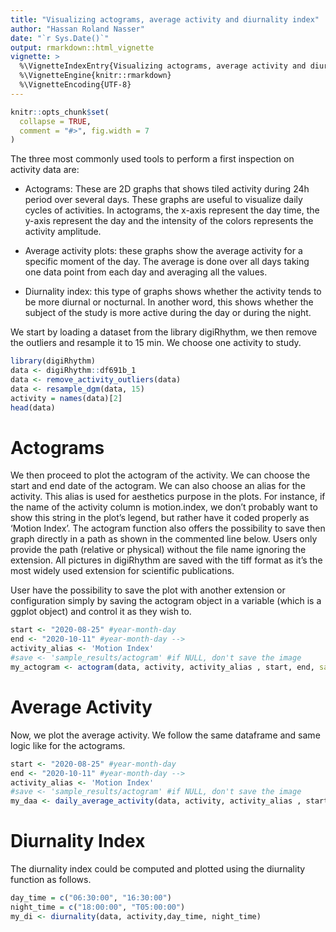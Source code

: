 ```yaml
---
title: "Visualizing actograms, average activity and diurnality index"
author: "Hassan Roland Nasser"
date: "`r Sys.Date()`"
output: rmarkdown::html_vignette
vignette: >
  %\VignetteIndexEntry{Visualizing actograms, average activity and diurnality index}
  %\VignetteEngine{knitr::rmarkdown}
  %\VignetteEncoding{UTF-8}
---
```


```r
knitr::opts_chunk$set(
  collapse = TRUE,
  comment = "#>", fig.width = 7
)
```

The three most commonly used tools to perform a first inspection on activity data are:

- Actograms: These are 2D graphs that shows tiled activity during 24h period over several days. These graphs are useful to visualize daily cycles of activities. In actograms, the x-axis represent the day time, the y-axis represent the day and the intensity of the colors represents the activity amplitude.

- Average activity plots: these graphs show the average activity for a specific moment of the day. The average is done over all days taking one data point from each day and averaging all the values.

- Diurnality index: this type of graphs shows whether the activity tends to be more diurnal or nocturnal. In another word, this shows whether the subject of the study is more active during the day or during the night.

We start by loading a dataset from the library digiRhythm, we then remove the outliers and resample it to 15 min. We choose one activity to study.

```r
library(digiRhythm)
data <- digiRhythm::df691b_1
data <- remove_activity_outliers(data)
data <- resample_dgm(data, 15)
activity = names(data)[2]
head(data)
```

# Actograms
We then proceed to plot the actogram of the activity. We can choose the start and end date of the actogram. We can also choose an alias for the activity. This alias is used for aesthetics purpose in the plots. For instance, if the name of the activity column is motion.index, we don't probably want to show this string in the plot's legend, but rather have it coded properly as 'Motion Index'.
The actogram function also offers the possibility to save then graph directly in a path as shown in the commented line below. Users only provide the path (relative or physical) without the file name ignoring the extension. All pictures in digiRhythm are saved with the tiff format as it's the most widely used extension for scientific publications. 

User have the possibility to save the plot with another extension or configuration simply by saving the actogram object in a variable (which is a ggplot object) and control it as they wish to.

```r
start <- "2020-08-25" #year-month-day
end <- "2020-10-11" #year-month-day -->
activity_alias <- 'Motion Index'
#save <- 'sample_results/actogram' #if NULL, don't save the image
my_actogram <- actogram(data, activity, activity_alias , start, end, save = NULL)
```

# Average Activity

Now, we plot the average activity. We follow the same dataframe and same logic like for the actograms.


```r
start <- "2020-08-25" #year-month-day
end <- "2020-10-11" #year-month-day -->
activity_alias <- 'Motion Index'
#save <- 'sample_results/actogram' #if NULL, don't save the image
my_daa <- daily_average_activity(data, activity, activity_alias , start, end, save = NULL)
```

# Diurnality Index

The diurnality index could be computed and plotted using the diurnality function as follows.

```r
day_time = c("06:30:00", "16:30:00")
night_time = c("18:00:00", "T05:00:00")
my_di <- diurnality(data, activity,day_time, night_time)
```
